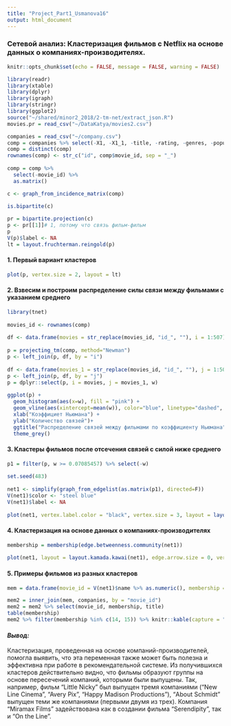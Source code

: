 ```yaml
---
title: "Project_Part1_Usmanova16"
output: html_document
---
```

### Сетевой анализ: Кластеризация фильмов с Netflix на основе данных о **компаниях-производителях**.
```r
knitr::opts_chunk$set(echo = FALSE, message = FALSE, warning = FALSE)
```

```r
library(readr)
library(xtable)
library(dplyr)
library(igraph)
library(stringr)
library(ggplot2)
source("~/shared/minor2_2018/2-tm-net/extract_json.R")
movies.pr = read_csv("~/DataKatya/movies2.csv")
```

```r
companies = read_csv("~/company.csv")
comp = companies %>% select(-X1, -X1_1, -title, -rating, -genres, -popularity, -runtime, -movie_year, -production_companies, -production_countries, -keywords, -cast, -Var1)
comp = distinct(comp)
rownames(comp) <- str_c("id", comp$movie_id, sep = "_")
 
comp = comp %>% 
  select(-movie_id) %>% 
  as.matrix()
```

```r
c <- graph_from_incidence_matrix(comp)
 
is.bipartite(c)

pr = bipartite.projection(c)
p <- pr[[1]]# 1, потому что связь фильм-фильм
p
V(p)$label <- NA
lt = layout.fruchterman.reingold(p)
```


#### 1. Первый вариант кластеров
```r
plot(p, vertex.size = 2, layout = lt)
```

#### 2. Взвесим и построим распределение силы связи между фильмами с указанием среднего
```r
library(tnet)
 
movies_id <- rownames(comp)
 
df <- data.frame(movies = str_replace(movies_id, "id_", ""), i = 1:507)
 
p = projecting_tm(comp, method="Newman")
p <- left_join(p, df, by = "i")
 
df <- data.frame(movies_1 = str_replace(movies_id, "id_", ""), j = 1:507)
p <- left_join(p, df, by = "j")
p = dplyr::select(p, i = movies, j = movies_1, w)
 
ggplot(p) + 
  geom_histogram(aes(x=w), fill = "pink") +
  geom_vline(aes(xintercept=mean(w)), color="blue", linetype="dashed", size=1) +
  xlab("Коэффициет Ньюмана") +
  ylab("Количество связей")+
  ggtitle("Распределение связей между фильмами по коэффициенту Ньюмана") +
  theme_grey()
```


#### 3. Кластеры фильмов после отсечения связей с силой ниже среднего
```r
p1 = filter(p, w >= 0.07085457) %>% select(-w)
 
set.seed(483)
 
net1 <- simplify(graph_from_edgelist(as.matrix(p1), directed=F))
V(net1)$color <- "steel blue"
V(net1)$label <- NA
 
plot(net1, vertex.label.color = "black", vertex.size = 3, layout = layout.kamada.kawai(net1))
```


#### 4. Кластеризация на основе данных о компаниях-производителях
```r
membership = membership(edge.betweenness.community(net1))
 
plot(net1, layout = layout.kamada.kawai(net1), edge.arrow.size = 0, vertex.color = membership, vertex.size = 5,vertex.label.cex = 0.4, margin = -0.1)
```


#### 5. Примеры фильмов из разных кластеров
```r
mem = data.frame(movie_id = V(net1)$name %>% as.numeric(), membership = membership %>% as.numeric())

mem2 = inner_join(mem, companies, by = "movie_id")
mem2 = mem2 %>% select(movie_id, membership, title)
table(membership)
mem2 %>% filter(membership %in% c(14, 15)) %>% knitr::kable(capture = "Фильмы из разных кластеров")
```


#### *Вывод:* 
Кластеризация, проведенная на основе компаний-производителей, помогла выявить, что эта переменная также может быть полезна и эффективна при работе в рекомендательной системе. 
Из получившихся кластеров действительно видно, что фильмы образуют группы на основе пересечений компаний, которыми были выпущены. Так, например, фильм "Little Nicky" был выпущен тремя компаниями ("New Line Cinema", "Avery Pix", "Happy Madison Productions"), "About Schmidt" выпущен теми же компаниями (первыми двумя из трех). Компания "Miramax Films" задействована как в создании фильма "Serendipity", так и "On the Line".